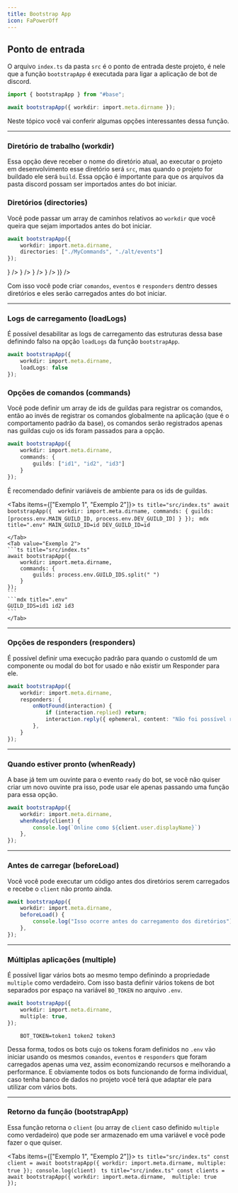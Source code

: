 ```yaml
---
title: Bootstrap App
icon: FaPowerOff
---
```


## Ponto de entrada

O arquivo `index.ts` da pasta `src` é o ponto de entrada deste projeto, é nele que a função `bootstrapApp` é executada para ligar a aplicação de bot de discord.

```ts title="src/index.ts"
import { bootstrapApp } from "#base";

await bootstrapApp({ workdir: import.meta.dirname });
```

Neste tópico você vai conferir algumas opções interessantes dessa função.

---

### Diretório de trabalho (workdir)

Essa opção deve receber o nome do diretório atual, ao executar o projeto em desenvolvimento esse diretório será `src`, mas quando o projeto for buildado ele será `build`.
Essa opção é importante para que os arquivos da pasta discord possam ser importados antes do bot iniciar.

### Diretórios (directories)

Você pode passar um array de caminhos relativos ao `workdir` que você queira que sejam importados antes do bot iniciar.
```ts title="src/index.ts"
await bootstrapApp({ 
    workdir: import.meta.dirname,
    directories: ["./MyCommands", "./alt/events"]
});
```


<Files>
    <ProjectStructureSrc srcFolder={(
        <>
        <Folder name="MyCommands">
            <File name="party.ts" icon={<TbBrandTypescript />} />
            <File name="tell.ts" icon={<TbBrandTypescript />} />
        </Folder>
        <Folder name="alt">
            <Folder name="events">
                <File name="onMemberJoin.ts" icon={<TbBrandTypescript />} />
                <File name="onMemberLeave.ts" icon={<TbBrandTypescript />} />
            </Folder>
        </Folder>
        </>
    )} />
</Files>

Com isso você pode criar `comandos`, `eventos` e `responders` dentro desses diretórios e eles serão carregados antes do bot iniciar.

---

### Logs de carregamento (loadLogs)

É possível desabilitar as logs de carregamento das estruturas dessa base definindo falso na opção `loadLogs` da função `bootstrapApp`.

```ts title="src/index.ts"
await bootstrapApp({ 
    workdir: import.meta.dirname,
    loadLogs: false
});
```

### Opções de comandos (commands)

Você pode definir um array de ids de guildas para registrar os comandos, então ao invés de registrar os comandos globalmente na aplicação (que é o comportamento padrão da base), os comandos serão registrados apenas nas guildas cujo os ids foram passados para a opção.

```ts title="src/index.ts"
await bootstrapApp({ 
    workdir: import.meta.dirname,
    commands: {
        guilds: ["id1", "id2", "id3"]
    }
});
```
É recomendado definir variáveis de ambiente para os ids de guildas.

<Tabs items={["Exemplo 1", "Exemplo 2"]}>
    <Tab value="Exemplo 1">
    ```ts title="src/index.ts"
    await bootstrapApp({ 
        workdir: import.meta.dirname,
        commands: {
            guilds: [process.env.MAIN_GUILD_ID, process.env.DEV_GUILD_ID]
        }
    });
    ```
    ```mdx title=".env"
    MAIN_GUILD_ID=id
    DEV_GUILD_ID=id
    ```
    
    </Tab>
    <Tab value="Exemplo 2">
    ```ts title="src/index.ts"
    await bootstrapApp({ 
        workdir: import.meta.dirname,
        commands: {
            guilds: process.env.GUILD_IDS.split(" ")
        }
    });
    ```
    ```mdx title=".env"
    GUILD_IDS=id1 id2 id3
    ```
    </Tab>
</Tabs>

---

### Opções de responders (responders)

É possível definir uma execução padrão para quando o customId de um componente ou modal do bot for usado e não existir um Responder para ele.

```ts
await bootstrapApp({ 
    workdir: import.meta.dirname,
    responders: {
        onNotFound(interaction) {
            if (interaction.replied) return;
            interaction.reply({ ephemeral, content: "Não foi possível responder esta interação!" });
        },
    }
});
```

---

### Quando estiver pronto (whenReady)

A base já tem um ouvinte para o evento `ready` do bot, se você não quiser criar um novo ouvinte pra isso, pode usar ele apenas passando uma função para essa opção.

```ts title="src/index.ts"
await bootstrapApp({ 
    workdir: import.meta.dirname,
    whenReady(client) {
        console.log(`Online como ${client.user.displayName}`)
    },
});
```

---

### Antes de carregar (beforeLoad)

Você você pode executar um código antes dos diretórios serem carregados e recebe o `client` não pronto ainda.

```ts title="src/index.ts"
await bootstrapApp({ 
    workdir: import.meta.dirname,
    beforeLoad() {
        console.log("Isso ocorre antes do carregamento dos diretórios")
    },
});
```

---

### Múltiplas aplicações (multiple)

É possível ligar vários bots ao mesmo tempo definindo a propriedade `multiple` como verdadeiro. Com isso basta definir vários tokens de bot separados por espaço na variável `BO_TOKEN` no arquivo `.env`.

```ts title="src/index.ts"
await bootstrapApp({ 
    workdir: import.meta.dirname,
    multiple: true,
});
```
```mdx title=".env"
    BOT_TOKEN=token1 token2 token3
```
Dessa forma, todos os bots cujo os tokens foram definidos no `.env` vão iniciar usando os mesmos `comandos`, `eventos` e `responders` que foram carregados apenas uma vez, assim economizando recursos e melhorando a performance. E obviamente todos os bots funcionando de forma individual, caso tenha banco de dados no projeto você terá que adaptar ele para utilizar com vários bots.

---

### Retorno da função (bootstrapApp)

Essa função retorna o `client` (ou array de `client` caso definido `multiple` como verdadeiro) que pode ser armazenado em uma variável e você pode fazer o que quiser.

<Tabs items={["Exemplo 1", "Exemplo 2"]}>
    <Tab value="Exemplo 1">
    ```ts title="src/index.ts"
    const client = await bootstrapApp({ workdir: import.meta.dirname, multiple: true });
    console.log(client)
    ```
    </Tab>
    <Tab value="Exemplo 2">
    ```ts title="src/index.ts"
    const clients = await bootstrapApp({
        workdir: import.meta.dirname, 
        multiple: true 
    });
    ```
    </Tab>
</Tabs>